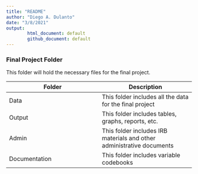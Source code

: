 ```yaml
---
title: "README"
author: "Diego A. Dulanto"
date: "3/8/2021"
output:
        html_document: default
        github_document: default
---
```


### Final Project Folder

This folder will hold the necessary files for the final project.


| Folder   | Description |
| ----------- | ----------- |
| Data     | This folder includes all the data for the final project |
| Output  | This folder includes tables, graphs, reports, etc. |
| Admin  | This folder includes IRB materials and other administrative documents |
| Documentation | This folder includes variable codebooks |